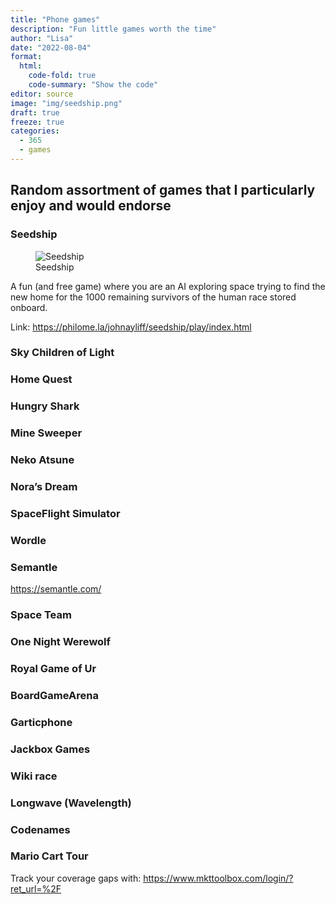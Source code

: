 ```yaml
---
title: "Phone games"
description: "Fun little games worth the time"
author: "Lisa"
date: "2022-08-04"
format:
  html:
    code-fold: true
    code-summary: "Show the code"
editor: source
image: "img/seedship.png"
draft: true
freeze: true
categories:
  - 365
  - games
---
```


## Random assortment of games that I particularly enjoy and would endorse

### Seedship

![Seedship](img/seedship.png)

A fun (and free game) where you are an AI exploring space trying to find the new home for the 1000 remaining survivors of the human race stored onboard.

Link: <https://philome.la/johnayliff/seedship/play/index.html>

### Sky Children of Light

### Home Quest

### Hungry Shark

### Mine Sweeper

### Neko Atsune

### Nora's Dream 

### SpaceFlight Simulator

### Wordle 

### Semantle 

<https://semantle.com/> 

### Space Team

### One Night Werewolf

### Royal Game of Ur 

### BoardGameArena 

### Garticphone 

### Jackbox Games 

### Wiki race

### Longwave (Wavelength)

### Codenames 

### Mario Cart Tour

Track your coverage gaps with: <https://www.mkttoolbox.com/login/?ret_url=%2F> 







